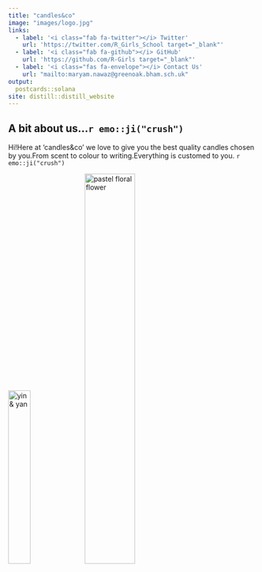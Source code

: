 ```yaml
---
title: "candles&co"
image: "images/logo.jpg"
links:
  - label: '<i class="fab fa-twitter"></i> Twitter'
    url: 'https://twitter.com/R_Girls_School target="_blank"'
  - label: '<i class="fab fa-github"></i> GitHub'
    url: 'https://github.com/R-Girls target="_blank"'
  - label: '<i class="fas fa-envelope"></i> Contact Us'
    url: "mailto:maryam.nawaz@greenoak.bham.sch.uk"
output:
  postcards::solana
site: distill::distill_website
---
```

 
## A bit about us...`r emo::ji("crush")`
Hi!Here at 'candles&co' we love to give you the best quality candles chosen by you.From scent to colour to writing.Everything is customed to you. `r emo::ji("crush")`

![yin & yan](images/yin and yan.jpg){width=30%} ![pastel floral flower](images/cute flower.webp){width=45%}